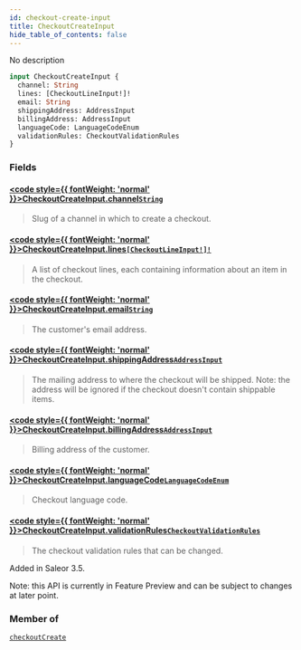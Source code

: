 ```yaml
---
id: checkout-create-input
title: CheckoutCreateInput
hide_table_of_contents: false
---
```








No description

```graphql
input CheckoutCreateInput {
  channel: String
  lines: [CheckoutLineInput!]!
  email: String
  shippingAddress: AddressInput
  billingAddress: AddressInput
  languageCode: LanguageCodeEnum
  validationRules: CheckoutValidationRules
}
```


### Fields

#### [<code style={{ fontWeight: 'normal' }}>CheckoutCreateInput.<b>channel</b></code>](#)<Bullet />[`String`](../../../developer/api-reference/scalars/string) <Badge class="secondary" text="scalar"/>
> Slug of a channel in which to create a checkout.
> 

#### [<code style={{ fontWeight: 'normal' }}>CheckoutCreateInput.<b>lines</b></code>](#)<Bullet />[`[CheckoutLineInput!]!`](../../../developer/api-reference/inputs/checkout-line-input) <Badge class="secondary" text="non-null"/> <Badge class="secondary" text="input"/>
> A list of checkout lines, each containing information about an item in the checkout.
> 

#### [<code style={{ fontWeight: 'normal' }}>CheckoutCreateInput.<b>email</b></code>](#)<Bullet />[`String`](../../../developer/api-reference/scalars/string) <Badge class="secondary" text="scalar"/>
> The customer's email address.
> 

#### [<code style={{ fontWeight: 'normal' }}>CheckoutCreateInput.<b>shippingAddress</b></code>](#)<Bullet />[`AddressInput`](../../../developer/api-reference/inputs/address-input) <Badge class="secondary" text="input"/>
> The mailing address to where the checkout will be shipped. Note: the address will be ignored if the checkout doesn't contain shippable items.
> 

#### [<code style={{ fontWeight: 'normal' }}>CheckoutCreateInput.<b>billingAddress</b></code>](#)<Bullet />[`AddressInput`](../../../developer/api-reference/inputs/address-input) <Badge class="secondary" text="input"/>
> Billing address of the customer.
> 

#### [<code style={{ fontWeight: 'normal' }}>CheckoutCreateInput.<b>languageCode</b></code>](#)<Bullet />[`LanguageCodeEnum`](../../../developer/api-reference/enums/language-code-enum) <Badge class="secondary" text="enum"/>
> Checkout language code.
> 

#### [<code style={{ fontWeight: 'normal' }}>CheckoutCreateInput.<b>validationRules</b></code>](#)<Bullet />[`CheckoutValidationRules`](../../../developer/api-reference/inputs/checkout-validation-rules) <Badge class="secondary" text="input"/>
> The checkout validation rules that can be changed.

Added in Saleor 3.5.

Note: this API is currently in Feature Preview and can be subject to changes at later point.
> 



### Member of

[`checkoutCreate`](../../../developer/api-reference/mutations/checkout-create)  <Badge class="secondary" text="mutation"/>




